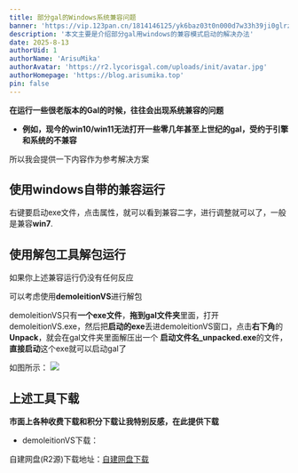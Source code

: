 ```yaml
---
title: 部分gal的Windows系统兼容问题
banner: 'https://vip.123pan.cn/1814146125/yk6baz03t0n000d7w33h39ji0glrzpx2DIYPAdexAqevAGx1Aqav.webp'
description: '本文主要是介绍部分gal用windows的兼容模式启动的解决办法'
date: 2025-8-13
authorUid: 1
authorName: 'ArisuMika'
authorAvatar: 'https://r2.lycorisgal.com/uploads/init/avatar.jpg'
authorHomepage: 'https://blog.arisumika.top'
pin: false
---
```

**在运行一些很老版本的Gal的时候，往往会出现系统兼容的问题**

* **例如，现今的win10/win11无法打开一些零几年甚至上世纪的gal，受约于引擎和系统的不兼容**

所以我会提供一下内容作为参考解决方案

## 使用windows自带的兼容运行
右键要启动exe文件，点击属性，就可以看到兼容二字，进行调整就可以了，一般是兼容**win7**.

## 使用解包工具解包运行
如果你上述兼容运行仍没有任何反应

可以考虑使用**demoleitionVS**进行解包

demoleitionVS只有**一个exe文件**，**拖到gal文件夹**里面，打开demoleitionVS.exe，然后把**启动的exe**丢进demoleitionVS窗口，点击**右下角**的**Unpack**，就会在gal文件夹里面解压出一个 **启动文件名_unpacked.exe**的文件，**直接启动**这个exe就可以启动gal了

如图所示：
![](https://vip.123pan.cn/1814146125/ymjew503t0n000d7w32y5nddn73zt14xDIYPAdexAqevAGx1Aqav.png)

## 上述工具下载
**市面上各种收费下载和积分下载让我特别反感，在此提供下载**

* demoleitionVS下载：

自建网盘(R2源)下载地址：[自建网盘下载](https://cloud.arisumika.top/s/ndbc7)
